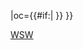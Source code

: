 {{fb team |t=-{zh-cn:西悉尼流浪者; zh-hk:西悉尼流浪者; zh-tw:西雪梨漫遊者}- |tan=西雪梨漫遊者足球俱樂部 |tc=AUS |abb={{#if:{{{abb|}}}|WSW}} |oc={{#if:{{{oc|}}}|{{{oc}}} }} }}
<noinclude>[[Category:澳大利亚职业足球联赛模板|WSW]]</noinclude>
